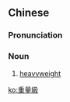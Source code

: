 {{also|重量级}}
==Chinese==
{{zh-forms|s=重量级|type=21}}

===Pronunciation===
{{zh-pron
|m=zhòngliàngjí
|c=cung5 loeng6 kap1
|mn=tiōng-liāng-kip/tiōng-liōng-kip
|cat=n
}}

===Noun===
{{zh-noun}}

# [[heavyweight]]

[[ko:重量級]]